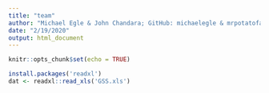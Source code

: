 ```yaml
---
title: "team"
author: "Michael Egle & John Chandara; GitHub: michaelegle & mrpotatofactory"
date: "2/19/2020"
output: html_document
---
```


```r
knitr::opts_chunk$set(echo = TRUE)
```

```r
install.packages('readxl')
dat <- readxl::read_xls('GSS.xls')
```

